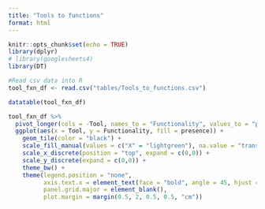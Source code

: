 ```yaml
---
title: "Tools to functions"
format: html
---
```


```r
knitr::opts_chunk$set(echo = TRUE)
library(dplyr)
# library(googlesheets4)
library(DT)
```

```r
#Read csv data into R
tool_fxn_df <- read.csv("tables/Tools_to_functions.csv")
```

```r
datatable(tool_fxn_df)
```

```r
tool_fxn_df %>% 
  pivot_longer(cols = -Tool, names_to = "Functionality", values_to = "presence") %>% 
  ggplot(aes(x = Tool, y = Functionality, fill = presence)) +
    geom_tile(color = "black") +
    scale_fill_manual(values = c("X" = "lightgreen"), na.value = "transparent") +
    scale_x_discrete(position = "top", expand = c(0,0)) +
    scale_y_discrete(expand = c(0,0)) +
    theme_bw() +
    theme(legend.position = "none",
          axis.text.x = element_text(face = "bold", angle = 45, hjust = 0, vjust = 0.2),
          panel.grid.major = element_blank(),
          plot.margin = margin(0.5, 2, 0.5, 0.5, "cm"))
```

